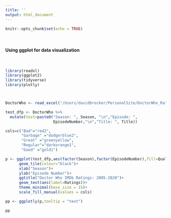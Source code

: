 ```yaml
---
title: ''
output: html_document
---
```


```r
knitr::opts_chunk$set(echo = TRUE)
```
<br>

#### Using ggplot for data visualization

<br>

```r
library(readxl)
library(ggplot2)
library(tidyverse)
library(plotly)



DoctorWho <- read_excel("/Users/davidbrocker/PersonalSite/DoctorWho_Ratings.xlsx")

test_dfp <- DoctorWho %>% 
  mutate(text=paste0("Season: ", Season, "\n","Episode: ", 
                     EpisodeNumber,"\n","Title: ", Title))

cols=c("Bad"="red2",
       "Garbage" ="dodgerblue2",
       "Great" ="greenyellow",
       "Regular"="darkorange1", 
       "Good" ="gold1")

p <- ggplot(test_dfp,aes(factor(Season),factor(EpisodeNumber),fill=Quality,text=text))+
      geom_tile(colour="black")+
      xlab("Season")+
      ylab("Episode Number")+
      ggtitle("Doctor Who IMDb Ratings: 2005-2020")+
      geom_text(aes(label=Ratings))+
      theme_minimal(base_size = 15)+
      scale_fill_manual(values = cols)

pp <- ggplotly(p,tooltip = "text")

pp


```
